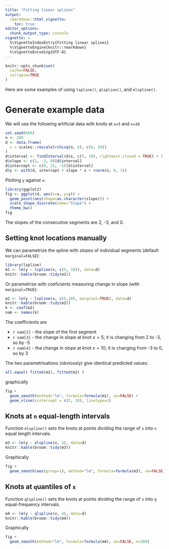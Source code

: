 ```yaml
---
title: "Fitting linear splines"
output: 
  rmarkdown::html_vignette:
    toc: true
editor_options: 
  chunk_output_type: console
vignette: >
  %\VignetteIndexEntry{Fitting linear splines}
  %\VignetteEngine{knitr::rmarkdown}
  %\VignetteEncoding{UTF-8}
---
```


```r
knitr::opts_chunk$set(
  cache=FALSE,
  collapse=TRUE
)
```


Here are some examples of using `lspline()`, `qlspline()`, and `elspline()`.


# Generate example data

We will use the following artificial data with knots at `x=5` and `x=10`

```r
set.seed(666)
n <- 200
d <- data.frame(
  x = scales::rescale(rchisq(n, 6), c(0, 20))
)
d$interval <- findInterval(d$x, c(5, 10), rightmost.closed = TRUE) + 1
d$slope <- c(2, -3, 0)[d$interval]
d$intercept <- c(0, 25, -5)[d$interval]
d$y <- with(d, intercept + slope * x + rnorm(n, 0, 1))
```

Plotting `y` against `x`:

```r
library(ggplot2)
fig <- ggplot(d, aes(x=x, y=y)) + 
  geom_point(aes(shape=as.character(slope))) +
  scale_shape_discrete(name="Slope") +
  theme_bw()
fig
```

The slopes of the consecutive segments are 2, -3, and 0.




## Setting knot locations manually

We can parametrize the spline with slopes of individual segments (default `marginal=FALSE`):

```r
library(lspline)
m1 <- lm(y ~ lspline(x, c(5, 10)), data=d)
knitr::kable(broom::tidy(m1))
```

Or parametrize with coeficients measuring change in slope (with `marginal=TRUE`):

```r
m2 <- lm(y ~ lspline(x, c(5,10), marginal=TRUE), data=d)
knitr::kable(broom::tidy(m2))
k <- coef(m2)
nam <- names(k)
```

The coefficients are

- ``r nam[2]`` - the slope of the first segment
- ``r nam[3]`` - the change in slope at knot $x=5$; it is changing from 2 to -3, so by -5
- ``r nam[4]`` - tha change in slope at knot $x=10$; it is changing from -3 to 0, so by 3

The two parametrisations (obviously) give identical predicted values:

```r
all.equal( fitted(m1), fitted(m2) )
```

graphically

```r
fig +
  geom_smooth(method="lm", formula=formula(m1), se=FALSE) +
  geom_vline(xintercept = c(5, 10), linetype=2)
```




## Knots at `n` equal-length intervals

Function `elspline()` sets the knots at points dividing the range of `x` into `n` equal length intervals.

```r
m3 <- lm(y ~ elspline(x, 3), data=d)
knitr::kable(broom::tidy(m3))
```

Graphically

```r
fig +
  geom_smooth(aes(group=1), method="lm", formula=formula(m3), se=FALSE, n=200)
```




## Knots at `q`uantiles of `x`

Function `qlspline()` sets the knots at points dividing the range of `x` into `q` equal-frequency intervals.

```r
m4 <- lm(y ~ qlspline(x, 4), data=d)
knitr::kable(broom::tidy(m4))
```

Graphically

```r
fig +
  geom_smooth(method="lm", formula=formula(m4), se=FALSE, n=200)
```
